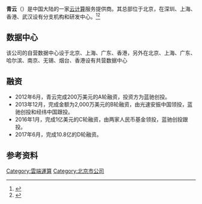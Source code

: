 {{Lead too short}}
{{Other_uses}}
'''青云'''（{{Lang-en|QingCloud}}）是中国大陆的一家[[云计算|云计算]]服务提供商。其总部位于北京，在深圳、上海、香港、武汉设有分支机构和研发中心。<ref>{{Cite web|title=青云QingCloud 2016年实现千万级人民币净利润|url=http://finance.sina.com.cn/roll/2017-02-13/doc-ifyamvns5083883.shtml|accessdate=2017-02-15|archive-date=2019-06-08|archive-url=https://web.archive.org/web/20190608185701/http://finance.sina.com.cn/roll/2017-02-13/doc-ifyamvns5083883.shtml|dead-url=no}}</ref><ref>{{Cite web|title=青云QingCloud推出SDN网络直通服务|url=http://news.chinabyte.com/44/14038044.shtml|accessdate=2017-02-15|archive-url=https://web.archive.org/web/20170215204613/http://news.chinabyte.com/44/14038044.shtml|archive-date=2017-02-15|dead-url=yes}}</ref>

== 数据中心 ==
该公司的自营数据中心设于北京、上海、广东、香港，另外在北京、上海、广东、哈尔滨、南京、无锡、烟台、香港设有共营数据中心

== 融资 ==
* 2012年6月，青云完成200万美元的A轮融资，投资方为蓝驰创投。
* 2013年12月，完成金额为2,000万美元的B轮融资，由光速安振中国领投，蓝驰创投和经纬中国跟投。
* 2016年1月，完成1亿美元的C轮融资，由两家人民币基金领投，蓝驰创投跟投。
* 2017年6月，完成10.8亿的D轮融资。

== 参考资料 ==
{{Reflist}}

{{公司小作品}}
[[Category:雲端運算|Category:雲端運算]]
[[Category:北京市公司|Category:北京市公司]]